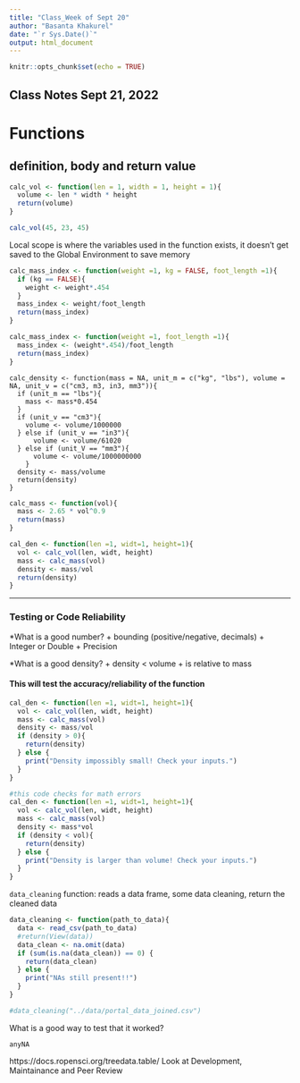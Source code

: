 ```yaml
---
title: "Class_Week of Sept 20"
author: "Basanta Khakurel"
date: "`r Sys.Date()`"
output: html_document
---
```


```r
knitr::opts_chunk$set(echo = TRUE)
```
## Class Notes Sept 21, 2022

# Functions 
## definition, body and return value

```r
calc_vol <- function(len = 1, width = 1, height = 1){
  volume <- len * width * height
  return(volume)
}
```

```r
calc_vol(45, 23, 45)
```
Local scope is where the variables used in the function exists, it doesn't get saved to the Global Environment to save memory 


```r
calc_mass_index <- function(weight =1, kg = FALSE, foot_length =1){
  if (kg == FALSE){
    weight <- weight*.454
  }
  mass_index <- weight/foot_length
  return(mass_index)
}
```

```r
calc_mass_index <- function(weight =1, foot_length =1){
  mass_index <- (weight*.454)/foot_length
  return(mass_index)
}
```


```
calc_density <- function(mass = NA, unit_m = c("kg", "lbs"), volume = NA, unit_v = c("cm3, m3, in3, mm3")){
  if (unit_m == "lbs"){
    mass <- mass*0.454
  }
  if (unit_v == "cm3"){
    volume <- volume/1000000
  } else if (unit_v == "in3"){
      volume <- volume/61020
  } else if (unit_V == "mm3"){
      volume <- volume/1000000000
    }
  density <- mass/volume
  return(density)
}
```


```r
calc_mass <- function(vol){
  mass <- 2.65 * vol^0.9
  return(mass)
}
```

```r
cal_den <- function(len =1, widt=1, height=1){
  vol <- calc_vol(len, widt, height)
  mass <- calc_mass(vol)
  density <- mass/vol
  return(density)
}
```
---
### Testing or Code Reliability

*What is a good number?
+ bounding (positive/negative, decimals)
+ Integer or Double
+ Precision

*What is a good density?
+ density < volume
+ is relative to mass

#### This will test the accuracy/reliability of the function
```r
cal_den <- function(len =1, widt=1, height=1){
  vol <- calc_vol(len, widt, height)
  mass <- calc_mass(vol)
  density <- mass/vol
  if (density > 0){
    return(density)
  } else {
    print("Density impossibly small! Check your inputs.")
  }
}
```



```r
#this code checks for math errors
cal_den <- function(len =1, widt=1, height=1){
  vol <- calc_vol(len, widt, height)
  mass <- calc_mass(vol)
  density <- mass*vol
  if (density < vol){
    return(density)
  } else {
    print("Density is larger than volume! Check your inputs.")
  }
}
```


`data_cleaning` function: reads a data frame, some data cleaning, return the cleaned data 
```r
data_cleaning <- function(path_to_data){
  data <- read_csv(path_to_data)
  #return(View(data))
  data_clean <- na.omit(data)
  if (sum(is.na(data_clean)) == 0) {
    return(data_clean)
  } else {
    print("NAs still present!!")
  }
}
```

```r
#data_cleaning("../data/portal_data_joined.csv")
```
What is a good way to test that it worked?

```anyNA```


https://docs.ropensci.org/treedata.table/
Look at Development, Maintainance and Peer Review
